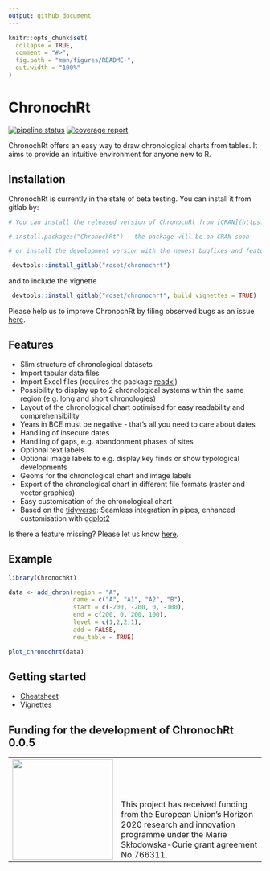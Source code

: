 ```yaml
---
output: github_document
---
```


<!-- README.md is generated from README.Rmd. Please edit that file -->

```r
knitr::opts_chunk$set(
  collapse = TRUE,
  comment = "#>",
  fig.path = "man/figures/README-",
  out.width = "100%"
)
```

# ChronochRt

<!-- badges: start -->
[![pipeline status](https://gitlab.com/roset/chronochrt/badges/master/pipeline.svg)](https://gitlab.com/roset/chronochrt/-/commits/master)
[![coverage report](https://gitlab.com/roset/chronochrt/badges/master/coverage.svg)](https://gitlab.com/roset/chronochrt/-/commits/master)
<!-- badges: end -->

ChronochRt offers an easy way to draw chronological charts from tables. It aims to provide an intuitive environment for anyone new to R. 

## Installation

ChronochRt is currently in the state of beta testing. You can install it from gitlab by: 
``` r
# You can install the released version of ChronochRt from [CRAN](https://CRAN.R-project.org) with:

# install.packages("ChronochRt") - the package will be on CRAN soon 

# or install the development version with the newest bugfixes and features from gitlab with:
```

``` r
 devtools::install_gitlab("roset/chronochrt")
```
and to include the vignette
``` r
 devtools::install_gitlab("roset/chronochrt", build_vignettes = TRUE)
```

Please help us to improve ChronochRt by filing observed bugs as an issue [here](mailto:incoming+roset-chronochrt-13993341-issue-@incoming.gitlab.com).

## Features

* Slim structure of chronological datasets
* Import tabular data files 
* Import Excel files (requires the package [readxl](https://readxl.tidyverse.org/))
* Possibility to display up to 2 chronological systems within the same region (e.g. long and short chronologies)
* Layout of the chronological chart optimised for easy readability and comprehensibility
* Years in BCE must be negative - that's all you need to care about dates
* Handling of insecure dates
* Handling of gaps, e.g. abandonment phases of sites
* Optional text labels
* Optional image labels to e.g. display key finds or show typological developments
* Geoms for the chronological chart and image labels
* Export of the chronological chart in different file formats (raster and vector graphics)
* Easy customisation of the chronological chart
* Based on the [tidyverse](https://www.tidyverse.org/): Seamless integration in pipes, enhanced customisation with [ggplot2](https://ggplot2.tidyverse.org/) 

Is there a feature missing? Please let us know [here](mailto:incoming+roset-chronochrt-13993341-issue-@incoming.gitlab.com).

## Example

```r
library(ChronochRt)

data <- add_chron(region = "A",
                  name = c("A", "A1", "A2", "B"),
                  start = c(-200, -200, 0, -100),
                  end = c(200, 0, 200, 100),
                  level = c(1,2,2,1),
                  add = FALSE,
                  new_table = TRUE)

plot_chronochrt(data)
```

## Getting started

* [Cheatsheet](https://gitlab.com/roset/chronochrt/-/raw/master/inst/ChronochRt_Cheatsheet.pdf?inline=false)
* [Vignettes](https://gitlab.com/roset/chronochrt/-/tree/master/vignettes)

## Funding for the development of ChronochRt 0.0.5

<table width="100%" cellspacing="0" cellpadding="0" border="0">
      <tbody>
        <tr>
          <td valign="bottom"><img src="https://europa.eu/european-union/sites/europaeu/files/docs/body/flag_yellow_low.jpg"  width="200">
          </td>
          <td valign="bottom" halign="left">This project has received funding from the European Union’s Horizon 2020 research and innovation programme under the Marie Skłodowska-Curie grant agreement No 766311.
          </td>
        </tr>
      </tbody>
    </table>
